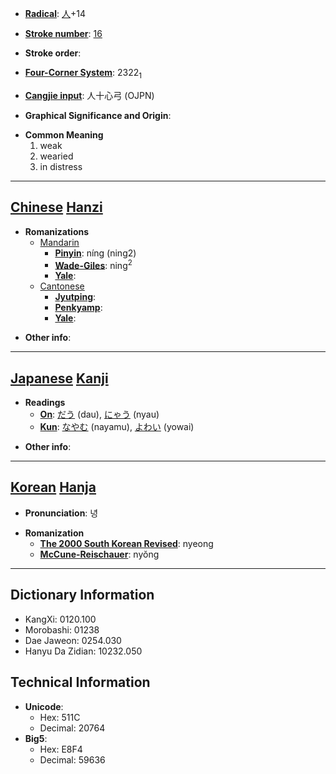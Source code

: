 * '''[[Wiktionary:Chinese radical index| Radical]]''': [[Wiktionary:Chinese radical index 人|人]]+14

* '''[[Wiktionary:Chinese total strokes index|Stroke number]]''': [[Wiktionary:Chinese total strokes index 16|16]]

* '''Stroke order''': 

* '''[[Wiktionary:Chinese four corner index|Four-Corner System]]''': 2322<sub>1</sub>

* '''[[Wiktionary:Chinese Cangjie index|Cangjie input]]''': 人十心弓 (OJPN)

* '''Graphical Significance and Origin''': 

* '''Common Meaning'''
*#weak
*# wearied
*# in distress


----

== [[Chinese]] [[Hanzi]] ==

* '''Romanizations'''
** [[Mandarin]]
*** '''[[Pinyin]]''': níng (ning2)
*** '''[[Wade-Giles]]''': ning<sup>2</sup>
*** '''[[Yale]]''': 
**[[Cantonese]]
***'''[[Jyutping]]''':
***'''[[Penkyamp]]''': 
***'''[[Yale]]''': 

* '''Other info''': 

----

== [[Japanese]] [[Kanji]] ==

* '''Readings'''
** '''[[On]]''': [[だう]] (dau), [[にゃう]] (nyau)
** '''[[Kun]]''': [[なやむ]] (nayamu), [[よわい]] (yowai)

* '''Other info''':  

----

== [[Korean]] [[Hanja]] ==

* '''Pronunciation''': 녕

* '''Romanization'''
** '''[[The 2000 South Korean Revised Romanization|The 2000 South Korean Revised]]''': nyeong
** '''[[McCune-Reischauer]]''': nyŏng

----

== Dictionary Information ==

* KangXi: 0120.100
* Morobashi: 01238
* Dae Jaweon: 0254.030
* Hanyu Da Zidian: 10232.050

== Technical Information ==

* '''Unicode''':
** Hex: 511C
** Decimal: 20764
* '''Big5''':
** Hex: E8F4
** Decimal: 59636